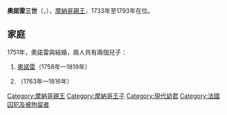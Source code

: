 {{Expand language|1=en|time=2021-02-27T11:20:05+00:00}}
{{Unreferenced|time=2021-02-27T11:20:05+00:00}}
{{Infobox royalty
| name        = 奧諾雷三世
| image       = Prince Honoré III in 1781 by Johann Melchior Wyrsch,.jpg
| succession  = [[摩納哥親王|摩納哥親王]]
| reign       = 1733年11月7日-1793年1月19日（{{age in years and days|1733|11|7|1793|1|19|age=no}}）
| predecessor = [[雅各一世_(摩納哥)|雅各一世]]
| successor   = [[奧諾雷四世|奧諾雷四世]]
| birth_date  = {{Birth date|1720|11|10|df=y}}
| birth_place = [[法國|法國]][[巴黎|巴黎]]
| death_date  = {{Death date and age|1795|3|21|1720|11|10|df=y}}
| death_place = [[法國|法國]][[巴黎|巴黎]]
| house       = [[格里馬爾迪王朝|格里馬爾迪王朝]]
| father      = 摩納哥親王[[雅各一世_(摩納哥)|雅各一世]]
| mother      = [[路易絲-希波莉特|路易絲-希波莉特]]
}}

'''奧諾雷三世'''（{{lang-fr|Honoré III}}，{{bd|1720年|11月10日|1795年|3月21日|}}），[[摩納哥親王|摩納哥親王]]，1733年至1793年在位。

== 家庭 ==
1751年，奧諾雷與{{le|瑪麗亞·卡特琳娜·布里諾雷|Maria Caterina Brignole}}結婚，兩人共有兩個兒子：
# [[奧諾雷四世|奧諾雷]]（1758年—1819年）
# {{le|摩納哥的約瑟夫|Prince Joseph of Monaco|約瑟夫}}（1763年—1816年）

{{normdaten}}
[[Category:摩納哥親王|Category:摩納哥親王]]
[[Category:摩納哥王子|Category:摩納哥王子]]
[[Category:現代幼君|Category:現代幼君]]
[[Category:法國囚犯及被拘留者|Category:法國囚犯及被拘留者]]
